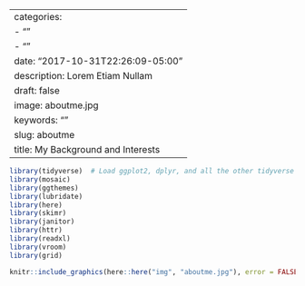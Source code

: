 
---
categories:
- ""
- ""
date: "2017-10-31T22:26:09-05:00"
description: Lorem Etiam Nullam
draft: false
image:  aboutme.jpg
keywords: ""
slug: aboutme
title: My Background and Interests
---
```r
library(tidyverse)  # Load ggplot2, dplyr, and all the other tidyverse packages
library(mosaic)
library(ggthemes)
library(lubridate)
library(here)
library(skimr)
library(janitor)
library(httr)
library(readxl)
library(vroom)
library(grid)
```


```r
knitr::include_graphics(here::here("img", "aboutme.jpg"), error = FALSE)
```
